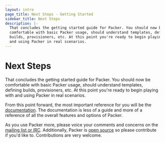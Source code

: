```yaml
---
layout: intro
page_title: Next Steps - Getting Started
sidebar_title: Next Steps
description: |-
  That concludes the getting started guide for Packer. You should now be
  comfortable with basic Packer usage, should understand templates, defining
  builds, provisioners, etc. At this point you're ready to begin playing with
  and using Packer in real scenarios.
---
```


# Next Steps

That concludes the getting started guide for Packer. You should now be
comfortable with basic Packer usage, should understand templates, defining
builds, provisioners, etc. At this point you're ready to begin playing with and
using Packer in real scenarios.

From this point forward, the most important reference for you will be the
[documentation](/docs). The documentation is less of a guide and more of a
reference of all the overall features and options of Packer.

As you use Packer more, please voice your comments and concerns on the [mailing
list or IRC](/community). Additionally, Packer is [open
source](https://github.com/hashicorp/packer) so please contribute if you'd like
to. Contributions are very welcome.

